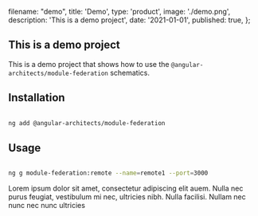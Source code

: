   filename: "demo",
  title: 'Demo',
  type: 'product',
  image: './demo.png',
  description: 'This is a demo project',
  date: '2021-01-01',
  published: true,
};


## This is a demo project

This is a demo project that shows how to use the `@angular-architects/module-federation` schematics.

## Installation

```bash

ng add @angular-architects/module-federation

```

## Usage

```bash

ng g module-federation:remote --name=remote1 --port=3000

```

Lorem ipsum dolor sit amet, consectetur adipiscing elit
auem. Nulla nec purus feugiat, vestibulum mi nec, ultricies
nibh. Nulla facilisi. Nullam nec nunc nec nunc ultricies
